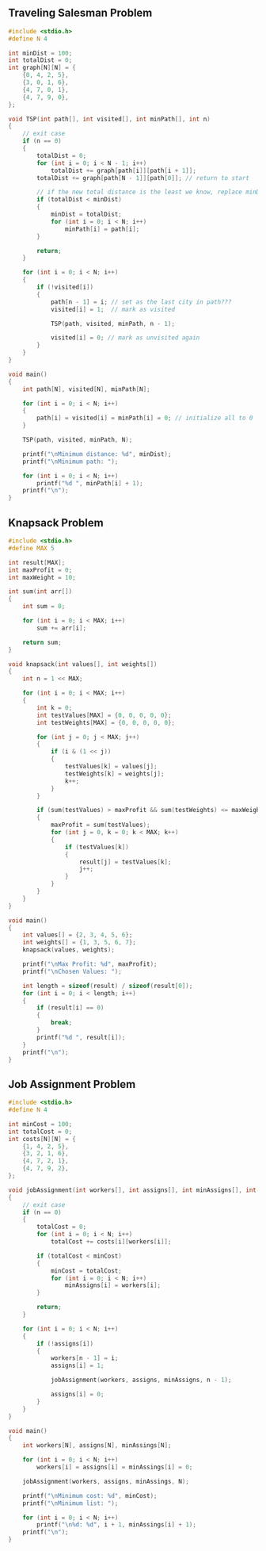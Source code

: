 ## Traveling Salesman Problem

```c
#include <stdio.h>
#define N 4

int minDist = 100;
int totalDist = 0;
int graph[N][N] = {
	{0, 4, 2, 5},
	{3, 0, 1, 6},
	{4, 7, 0, 1},
	{4, 7, 9, 0},
};

void TSP(int path[], int visited[], int minPath[], int n)
{
	// exit case
	if (n == 0)
	{
		totalDist = 0;
		for (int i = 0; i < N - 1; i++)
			totalDist += graph[path[i]][path[i + 1]];
		totalDist += graph[path[N - 1]][path[0]]; // return to start

		// if the new total distance is the least we know, replace minDist/minPath
		if (totalDist < minDist)
		{
			minDist = totalDist;
			for (int i = 0; i < N; i++)
				minPath[i] = path[i];
		}

		return;
	}

	for (int i = 0; i < N; i++)
	{
		if (!visited[i])
		{
			path[n - 1] = i; // set as the last city in path???
			visited[i] = 1;	 // mark as visited

			TSP(path, visited, minPath, n - 1);

			visited[i] = 0; // mark as unvisited again
		}
	}
}

void main()
{
	int path[N], visited[N], minPath[N];

	for (int i = 0; i < N; i++)
	{
		path[i] = visited[i] = minPath[i] = 0; // initialize all to 0
	}

	TSP(path, visited, minPath, N);

	printf("\nMinimum distance: %d", minDist);
	printf("\nMinimum path: ");

	for (int i = 0; i < N; i++)
		printf("%d ", minPath[i] + 1);
	printf("\n");
}
```

## Knapsack Problem

```c
#include <stdio.h>
#define MAX 5

int result[MAX];
int maxProfit = 0;
int maxWeight = 10;

int sum(int arr[])
{
	int sum = 0;

	for (int i = 0; i < MAX; i++)
		sum += arr[i];

	return sum;
}

void knapsack(int values[], int weights[])
{
	int n = 1 << MAX;

	for (int i = 0; i < MAX; i++)
	{
		int k = 0;
		int testValues[MAX] = {0, 0, 0, 0, 0};
		int testWeights[MAX] = {0, 0, 0, 0, 0};

		for (int j = 0; j < MAX; j++)
		{
			if (i & (1 << j))
			{
				testValues[k] = values[j];
				testWeights[k] = weights[j];
				k++;
			}
		}

		if (sum(testValues) > maxProfit && sum(testWeights) <= maxWeight)
		{
			maxProfit = sum(testValues);
			for (int j = 0, k = 0; k < MAX; k++)
			{
				if (testValues[k])
				{
					result[j] = testValues[k];
					j++;
				}
			}
		}
	}
}

void main()
{
	int values[] = {2, 3, 4, 5, 6};
	int weights[] = {1, 3, 5, 6, 7};
	knapsack(values, weights);

	printf("\nMax Profit: %d", maxProfit);
	printf("\nChosen Values: ");

	int length = sizeof(result) / sizeof(result[0]);
	for (int i = 0; i < length; i++)
	{
		if (result[i] == 0)
		{
			break;
		}
		printf("%d ", result[i]);
	}
	printf("\n");
}
```

## Job Assignment Problem

```c
#include <stdio.h>
#define N 4

int minCost = 100;
int totalCost = 0;
int costs[N][N] = {
	{1, 4, 2, 5},
	{3, 2, 1, 6},
	{4, 7, 2, 1},
	{4, 7, 9, 2},
};

void jobAssignment(int workers[], int assigns[], int minAssigns[], int n)
{
	// exit case
	if (n == 0)
	{
		totalCost = 0;
		for (int i = 0; i < N; i++)
			totalCost += costs[i][workers[i]];

		if (totalCost < minCost)
		{
			minCost = totalCost;
			for (int i = 0; i < N; i++)
				minAssigns[i] = workers[i];
		}

		return;
	}

	for (int i = 0; i < N; i++)
	{
		if (!assigns[i])
		{
			workers[n - 1] = i;
			assigns[i] = 1;

			jobAssignment(workers, assigns, minAssigns, n - 1);

			assigns[i] = 0;
		}
	}
}

void main()
{
	int workers[N], assigns[N], minAssings[N];

	for (int i = 0; i < N; i++)
		workers[i] = assigns[i] = minAssings[i] = 0;

	jobAssignment(workers, assigns, minAssings, N);

	printf("\nMinimum cost: %d", minCost);
	printf("\nMinimum list: ");

	for (int i = 0; i < N; i++)
		printf("\n%d: %d", i + 1, minAssings[i] + 1);
	printf("\n");
}
```
